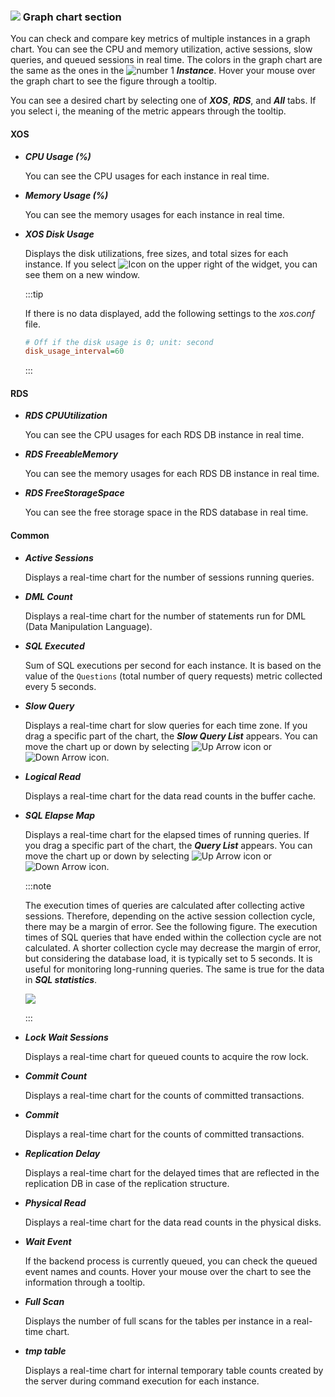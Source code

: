 ### ![](/img/number-02.png) Graph chart section

You can check and compare key metrics of multiple instances in a graph chart. You can see the CPU and memory utilization, active sessions, slow queries, and queued sessions in real time. The colors in the graph chart are the same as the ones in the ![number 1](/img/number-01.png) **_Instance_**. Hover your mouse over the graph chart to see the figure through a tooltip.

You can see a desired chart by selecting one of **_XOS_**, **_RDS_**, and **_All_** tabs. If you select <span class='mark'>i</span>, the meaning of the metric appears through the tooltip.

#### XOS

- **_CPU Usage (%)_**

  You can see the CPU usages for each instance in real time.

- **_Memory Usage (%)_**

  You can see the memory usages for each instance in real time.

- **_XOS Disk Usage_**

  Displays the disk utilizations, free sizes, and total sizes for each instance. If you select ![Icon](/img/ico-expander.svg) on the upper right of the widget, you can see them on a new window.

  :::tip

  If there is no data displayed, add the following settings to the _xos.conf_ file.

  ```ini title='xos.conf'
  # Off if the disk usage is 0; unit: second
  disk_usage_interval=60
  ```

  :::

#### RDS

- **_RDS CPUUtilization_**

  You can see the CPU usages for each RDS DB instance in real time.

- **_RDS FreeableMemory_**

  You can see the memory usages for each RDS DB instance in real time.

- **_RDS FreeStorageSpace_**

  You can see the free storage space in the RDS database in real time.

#### Common

- **_Active Sessions_**

  Displays a real-time chart for the number of sessions running queries.

<InDoc product='postgresql'>

- **_DML Count_**

  Displays a real-time chart for the number of statements run for DML (Data Manipulation Language).

</InDoc>

<InDoc product='mysql'>

- **_SQL Executed_**

  Sum of SQL executions per second for each instance. It is based on the value of the `Questions` (total number of query requests) metric collected every 5 seconds.

</InDoc>

- **_Slow Query_**

  Displays a real-time chart for slow queries for each time zone. If you drag a specific part of the chart, the **_Slow Query List_** appears. You can move the chart up or down by selecting ![Up Arrow icon](/img/up-arrow.svg) or ![Down Arrow icon](/img/down-arrow.svg).

- **_Logical Read_**

  Displays a real-time chart for the data read counts in the buffer cache.

- **_SQL Elapse Map_**

  Displays a real-time chart for the elapsed times of running queries. If you drag a specific part of the chart, the **_Query List_** appears. You can move the chart up or down by selecting ![Up Arrow icon](/img/up-arrow.svg) or ![Down Arrow icon](/img/down-arrow.svg).

  :::note

  The execution times of queries are calculated after collecting active sessions. Therefore, depending on the active session collection cycle, there may be a margin of error. See the following figure. The execution times of SQL queries that have ended within the collection cycle are not calculated. A shorter collection cycle may decrease the margin of error, but considering the database load, it is typically set to 5 seconds. It is useful for monitoring long-running queries. The same is true for the data in **_SQL statistics_**.

  ![](/img/db-sql-elapse-map-example.png)

  :::

- **_Lock Wait Sessions_**

  Displays a real-time chart for queued counts to acquire the row lock.

<InDoc product='postgresql'>

- **_Commit Count_**

  Displays a real-time chart for the counts of committed transactions.

</InDoc>

<InDoc product='mysql'>

- **_Commit_**

  Displays a real-time chart for the counts of committed transactions.

</InDoc>

- **_Replication Delay_**

  Displays a real-time chart for the delayed times that are reflected in the replication DB in case of the replication structure.

- **_Physical Read_**

  Displays a real-time chart for the data read counts in the physical disks.

<InDoc product='postgresql'>

- **_Wait Event_**

  If the backend process is currently queued, you can check the queued event names and counts. Hover your mouse over the chart to see the information through a tooltip.

</InDoc>

<InDoc product='mysql'>

- **_Full Scan_**

  Displays the number of full scans for the tables per instance in a real-time chart.

- **_tmp table_**

  Displays a real-time chart for internal temporary table counts created by the server during command execution for each instance.

</InDoc>
